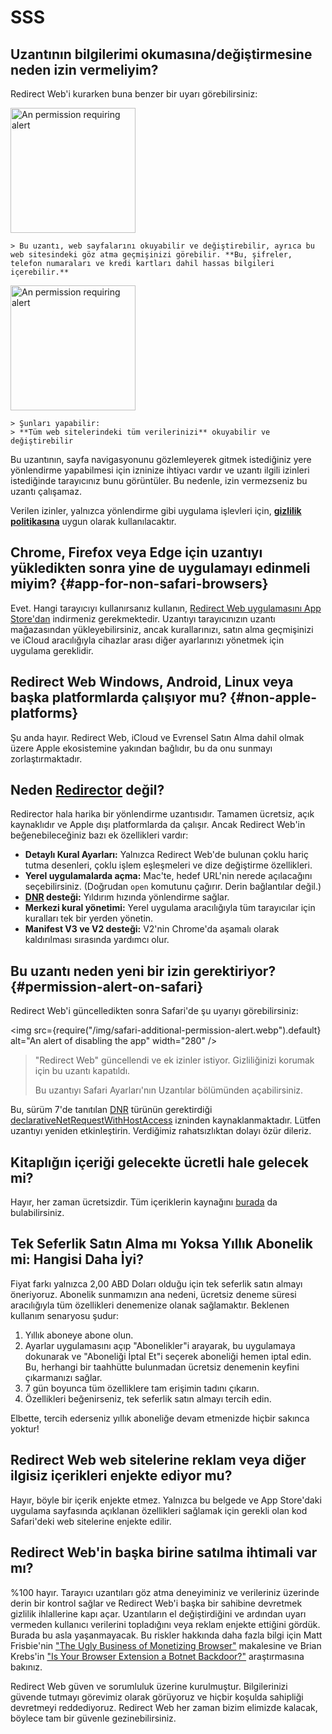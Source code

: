 
# SSS

## Uzantının bilgilerimi okumasına/değiştirmesine neden izin vermeliyim?

Redirect Web'i kurarken buna benzer bir uyarı görebilirsiniz:

<IfBrowserStore stores='appStore'>
    <Image src={PermissionAlertSafari} alt="An permission requiring alert" width="200" margin="0 0 16px 0" hasShadow={true} />

    > Bu uzantı, web sayfalarını okuyabilir ve değiştirebilir, ayrıca bu web sitesindeki göz atma geçmişinizi görebilir. **Bu, şifreler, telefon numaraları ve kredi kartları dahil hassas bilgileri içerebilir.**
</IfBrowserStore>

<IfBrowserStore stores='appStore' includes={false}>
    <Image src={PermissionAlertChrome} alt="An permission requiring alert" height="200" hasRoundedCorners={true} hasShadow={true} margin="0 0 16px 0" />

    > Şunları yapabilir:  
    > **Tüm web sitelerindeki tüm verilerinizi** okuyabilir ve değiştirebilir
</IfBrowserStore>

Bu uzantının, sayfa navigasyonunu gözlemleyerek gitmek istediğiniz yere yönlendirme yapabilmesi için izninize ihtiyacı vardır ve uzantı ilgili izinleri istediğinde tarayıcınız bunu görüntüler. Bu nedenle, izin vermezseniz bu uzantı çalışamaz.

Verilen izinler, yalnızca yönlendirme gibi uygulama işlevleri için, **[gizlilik politikasına](./privacy-policy)** uygun olarak kullanılacaktır.

## Chrome, Firefox veya Edge için uzantıyı yükledikten sonra yine de uygulamayı edinmeli miyim? \{#app-for-non-safari-browsers}

Evet. Hangi tarayıcıyı kullanırsanız kullanın, [Redirect Web uygulamasını App Store'dan](https://apps.apple.com/app/id1571283503) indirmeniz gerekmektedir. Uzantıyı tarayıcınızın uzantı mağazasından yükleyebilirsiniz, ancak kurallarınızı, satın alma geçmişinizi ve iCloud aracılığıyla cihazlar arası diğer ayarlarınızı yönetmek için uygulama gereklidir.

## Redirect Web Windows, Android, Linux veya başka platformlarda çalışıyor mu? \{#non-apple-platforms}

Şu anda hayır. Redirect Web, iCloud ve Evrensel Satın Alma dahil olmak üzere Apple ekosistemine yakından bağlıdır, bu da onu sunmayı zorlaştırmaktadır.

## Neden [Redirector](https://github.com/einaregilsson/Redirector) değil?

Redirector hala harika bir yönlendirme uzantısıdır. Tamamen ücretsiz, açık kaynaklıdır ve Apple dışı platformlarda da çalışır. Ancak Redirect Web'in beğenebileceğiniz bazı ek özellikleri vardır:

*   **Detaylı Kural Ayarları:** Yalnızca Redirect Web'de bulunan çoklu hariç tutma desenleri, çoklu işlem eşleşmeleri ve dize değiştirme özellikleri.
*   **Yerel uygulamalarda açma:** Mac'te, hedef URL'nin nerede açılacağını seçebilirsiniz. (Doğrudan `open` komutunu çağırır. Derin bağlantılar değil.)
*   **[DNR](https://blog.mozilla.org/addons/2023/05/17/declarativenetrequest-available-in-firefox/) desteği:** Yıldırım hızında yönlendirme sağlar.
*   **Merkezi kural yönetimi:** Yerel uygulama aracılığıyla tüm tarayıcılar için kuralları tek bir yerden yönetin.
*   **Manifest V3 ve V2 desteği:** V2'nin Chrome'da aşamalı olarak kaldırılması sırasında yardımcı olur.

## Bu uzantı neden yeni bir izin gerektiriyor? \{#permission-alert-on-safari}

Redirect Web'i güncelledikten sonra Safari'de şu uyarıyı görebilirsiniz:

<img src={require("/img/safari-additional-permission-alert.webp").default} alt="An alert of disabling the app" width="280" />

> "Redirect Web" güncellendi ve ek izinler istiyor. Gizliliğinizi korumak için bu uzantı kapatıldı.
>
> Bu uzantıyı Safari Ayarları'nın Uzantılar bölümünden açabilirsiniz.

Bu, sürüm 7'de tanıtılan [DNR](./rule-settings#type) türünün gerektirdiği [declarativeNetRequestWithHostAccess](https://developer.apple.com/documentation/safariservices/safari_web_extensions/blocking_content_with_your_safari_web_extension) izninden kaynaklanmaktadır. Lütfen uzantıyı yeniden etkinleştirin. Verdiğimiz rahatsızlıktan dolayı özür dileriz.

## Kitaplığın içeriği gelecekte ücretli hale gelecek mi?

Hayır, her zaman ücretsizdir. Tüm içeriklerin kaynağını [burada](https://github.com/mshibanami/redirect-web/tree/main/library) da bulabilirsiniz.

## Tek Seferlik Satın Alma mı Yoksa Yıllık Abonelik mi: Hangisi Daha İyi?

Fiyat farkı yalnızca 2,00 ABD Doları olduğu için tek seferlik satın almayı öneriyoruz.
Abonelik sunmamızın ana nedeni, ücretsiz deneme süresi aracılığıyla tüm özellikleri denemenize olanak sağlamaktır. Beklenen kullanım senaryosu şudur:

1.  Yıllık aboneye abone olun.
2.  Ayarlar uygulamasını açıp "Abonelikler"i arayarak, bu uygulamaya dokunarak ve "Aboneliği İptal Et"i seçerek aboneliği hemen iptal edin. Bu, herhangi bir taahhütte bulunmadan ücretsiz denemenin keyfini çıkarmanızı sağlar.
3.  7 gün boyunca tüm özelliklere tam erişimin tadını çıkarın.
4.  Özellikleri beğenirseniz, tek seferlik satın almayı tercih edin.

Elbette, tercih ederseniz yıllık aboneliğe devam etmenizde hiçbir sakınca yoktur!

## Redirect Web web sitelerine reklam veya diğer ilgisiz içerikleri enjekte ediyor mu?

Hayır, böyle bir içerik enjekte etmez. Yalnızca bu belgede ve App Store'daki uygulama sayfasında açıklanan özellikleri sağlamak için gerekli olan kod Safari'deki web sitelerine enjekte edilir.

## Redirect Web'in başka birine satılma ihtimali var mı?

%100 hayır. Tarayıcı uzantıları göz atma deneyiminiz ve verileriniz üzerinde derin bir kontrol sağlar ve Redirect Web'i başka bir sahibine devretmek gizlilik ihlallerine kapı açar. Uzantıların el değiştirdiğini ve ardından uyarı vermeden kullanıcı verilerini topladığını veya reklam enjekte ettiğini gördük. Burada bu asla yaşanmayacak. Bu riskler hakkında daha fazla bilgi için Matt Frisbie'nin ["The Ugly Business of Monetizing Browser"](https://mattfrisbie.substack.com/p/the-ugly-business-of-monetizing-browser) makalesine ve Brian Krebs'in ["Is Your Browser Extension a Botnet Backdoor?"](https://krebsonsecurity.com/2021/03/is-your-browser-extension-a-botnet-backdoor/) araştırmasına bakınız.

Redirect Web güven ve sorumluluk üzerine kurulmuştur. Bilgilerinizi güvende tutmayı görevimiz olarak görüyoruz ve hiçbir koşulda sahipliği devretmeyi reddediyoruz. Redirect Web her zaman bizim elimizde kalacak, böylece tam bir güvenle gezinebilirsiniz.